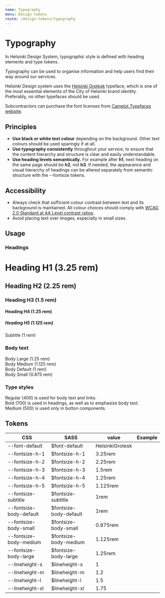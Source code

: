 ```yaml
---
name: Typography
menu: Design tokens
route: /design-tokens/typography
---
```




# Typography

<LargeParagraph>
  In Helsinki Design System, typographic style is defined with heading elements and type tokens.
</LargeParagraph>

Typography can be used to organise information and help users find their way around our services. 

Helsinki Design system uses the [Helsinki Grotesk](https://camelot-typefaces.com/helsinki-grotesk "Camelot Typefaces / Helsinki Grotesk") typeface, which is one of the most essential elements of the City of Helsinki brand identity. Preferably, no other typefaces should be used. 

Subcontractors can purchase the font licenses from [Camelot Typefaces website](https://camelot-typefaces.com/helsinki-grotesk "Camelot Typefaces / Helsinki Grotesk").


## Principles
- **Use black or white text colour** depending on the background. Other text colours should be used sparingly if at all.
- **Use typography consistently** throughout your service, to ensure that the content hierarchy and structure is clear and easily understandable.
- **Use heading levels semantically.** For example after **h1**, next heading on the same page should be **h2**, not **h3**. If needed, the appearance and visual hierarchy of headings can be altered separately from semantic structure with the --fontsize tokens.


## Accessibility
- Always check that sufficient colour contrast between text and its background is maintained. All colour choices should comply with [WCAG 2.0 Standard at AA Level contrast ratios](https://www.w3.org/TR/WCAG20/#visual-audio-contrast "WCAG 2.0 Visual and audio contrast").
- Avoid placing text over images, especially in small sizes.


## Usage
### Headings
<Playground>
  <h1>Heading H1 (3.25 rem)</h1>
  <h2>Heading H2 (2.25 rem)</h2>
  <h3>Heading H3 (1.5 rem)</h3>
  <h4>Heading H4 (1.25 rem)</h4>
  <h5>Heading H5 (1.125 rem)</h5>
  <div className="subtitle">Subtitle (1 rem)</div>
</Playground>

### Body text
<Playground>
  <div className="text-lg">Body Large (1.25 rem)</div>
  <div className="text-md">Body Medium (1.125 rem)</div>
  <div className="text-body">Body Default (1 rem)</div>
  <div className="text-sm">Body Small (0.875 rem)</div>
</Playground>

### Type styles
<Playground>
  <div>Regular (400) is used for body text and links.</div>
  <div className="text-bold">Bold (700) is used in headings, as well as to emphasize body text.</div>
  <div className="text-medium">Medium (500) is used only in button components.</div>
</Playground>


## Tokens
CSS             | SASS           | value | Example                                                                |
--------------- | -------------- | ----- | ---------------------------------------------------------------------- |
--font-default          | $font-default          | HelsinkiGrotesk |                                              |
--fontsize-h-1          | $fontsize-h-1          | 3.25rem         | <Text size="var(--fontsize-h-1)" />          |
--fontsize-h-2          | $fontsize-h-2          | 2.25rem         | <Text size="var(--fontsize-h-2)" />          |
--fontsize-h-3          | $fontsize-h-3          | 1.5rem          | <Text size="var(--fontsize-h-3)" />          |
--fontsize-h-4          | $fontsize-h-4          | 1.25rem         | <Text size="var(--fontsize-h-4)" />          |
--fontsize-h-5          | $fontsize-h-5          | 1.125rem        | <Text size="var(--fontsize-h-5)" />          |
--fontsize-subtitle     | $fontsize-subtitle     | 1rem            | <Text size="var(--fontsize-subtitle)" />     |
--fontsize-body-default | $fontsize-body-default | 1rem            | <Text size="var(--fontsize-body-default)" /> |
--fontsize-body-small   | $fontsize-body-small   | 0.875rem        | <Text size="var(--fontsize-body-small)" />   |
--fontsize-body-medium  | $fontsize-body-medium  | 1.125rem        | <Text size="var(--fontsize-body-medium)" />  |
--fontsize-body-large   | $fontsize-body-large   | 1.25rem         | <Text size="var(--fontsize-body-large)" />   |
--lineheight-s          | $lineheight-s          | 1               |                                              |
--lineheight-m          | $lineheight-m          | 1.2             |                                              |
--lineheight-l          | $lineheight-l          | 1.5             |                                              |
--lineheight-xl         | $lineheight-xl         | 1.75            |                                              |